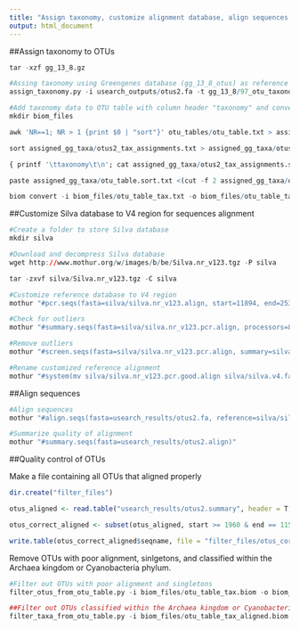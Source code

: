```yaml
---
title: "Assign taxonomy, customize alignment database, align sequences, and quality control"
output: html_document
---
```


##Assign taxonomy to OTUs

```r
tar -xzf gg_13_8.gz
```

```r
#Assing taxonomy using Greengenes database (gg_13_8_otus) as reference sequences
assign_taxonomy.py -i usearch_outputs/otus2.fa -t gg_13_8/97_otu_taxonomy.txt -r gg_13_8/97_otus.fasta -m mothur -o assigned_gg_taxa
```

```r
#Add taxonomy data to OTU table with column header "taxonomy" and convert OTU table to biom format
mkdir biom_files

awk 'NR==1; NR > 1 {print $0 | "sort"}' otu_tables/otu_table.txt > assigned_gg_taxa/otu_table.sort.txt 

sort assigned_gg_taxa/otus2_tax_assignments.txt > assigned_gg_taxa/otus2_tax_assignments.sort.txt

{ printf '\ttaxonomy\t\n'; cat assigned_gg_taxa/otus2_tax_assignments.sort.txt ; }  > assigned_gg_taxa/otus2_tax_assignments_sort_label.txt

paste assigned_gg_taxa/otu_table.sort.txt <(cut -f 2 assigned_gg_taxa/otus2_tax_assignments_sort_label.txt) > biom_files/otu_table_tax.txt

biom convert -i biom_files/otu_table_tax.txt -o biom_files/otu_table_tax.biom --to-json --table-type "OTU table" --process-obs-metadata taxonomy 
```

##Customize Silva database to V4 region for sequences alignment

```r
#Create a folder to store Silva database
mkdir silva

#Download and decompress Silva database
wget http://www.mothur.org/w/images/b/be/Silva.nr_v123.tgz -P silva

tar -zxvf silva/Silva.nr_v123.tgz -C silva

#Customize reference database to V4 region
mothur "#pcr.seqs(fasta=silva/silva.nr_v123.align, start=11894, end=25319, keepdots=F, processors=8)"

#Check for outliers
mothur "#summary.seqs(fasta=silva/silva.nr_v123.pcr.align, processors=8)"

#Remove outliers
mothur "#screen.seqs(fasta=silva/silva.nr_v123.pcr.align, summary=silva/silva.nr_v123.pcr.summary, start=1, end=13425)"

#Rename customized reference alignment 
mothur "#system(mv silva/silva.nr_v123.pcr.good.align silva/silva.v4.fasta)"
```

##Align sequences

```r
#Align sequences
mothur "#align.seqs(fasta=usearch_results/otus2.fa, reference=silva/silva.v4.fasta)"

#Summarize quality of alignment
mothur "#summary.seqs(fasta=usearch_results/otus2.align)"
```

##Quality control of OTUs

Make a file containing all OTUs that aligned properly

```r
dir.create("filter_files")

otus_aligned <- read.table("usearch_results/otus2.summary", header = T, sep = "\t", stringsAsFactors = F)

otus_correct_aligned <- subset(otus_aligned, start >= 1960 & end == 11550)

write.table(otus_correct_aligned$seqname, file = "filter_files/otus_correct_aligned.txt", col.names = F, row.names = F, quote = F)
```

Remove OTUs with poor alignment, sinlgetons, and classified within the Archaea kingdom or Cyanobacteria phylum.

```r
#Filter out OTUs with poor alignment and singletons
filter_otus_from_otu_table.py -i biom_files/otu_table_tax.biom -o biom_files/otu_table_tax_aligned.biom -e filter_files/otus_correct_aligned.txt --negate_ids_to_exclude -n 2

##Filter out OTUs classified within the Archaea kingdom or Cyanobacteria phylum
filter_taxa_from_otu_table.py -i biom_files/otu_table_tax_aligned.biom -o biom_files/otu_table_final.biom -n k__Archaea,p__Cyanobacteria
```
